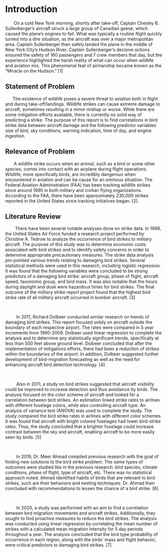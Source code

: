 # Introduction 

|        On a cold New York morning, shortly after take-off, Captain Chesley B. Sullenberger’s aircraft struck a large group of Canadian geese, which caused the plane’s engines to fail. What was typically a routine flight quickly turned into a dire situation, as the aircraft was over a major metropolitan area. Captain Sullenberger then safely landed the plane in the middle of New York City's Hudson River. Captain Sullenberger’s decisive actions ensured the safety of 160 passengers and 7 crew members that day, but the experience highlighted the harsh reality of what can occur when wildlife and aviation mix. This phenomenal feat of airmanship became known as the "Miracle on the Hudson." [1] 


## Statement of Problem 

|       The existence of wildlife poses a severe threat to aviation both in flight and during take-off/landings. Wildlife strikes can cause extreme damage to aircraft, sometimes resulting in a minor mishap or worse. While there are some mitigation efforts available, there is currently no solid way of predicting a strike. The purpose of this report is to find correlations in bird strike data between aircraft damage and the following predictor variables: size of bird, sky conditions, warning indication, time of day, and engine ingestion.


## Relevance of Problem 

|        A wildlife strike occurs when an animal, such as a bird or some other species, comes into contact with an airplane during flight operations. Wildlife, more specifically birds, are incredibly dangerous when encountered in aviation and can be cause for an ominous situation. The Federal Aviation Administration (FAA) has been tracking wildlife strikes since around 1990 in both military and civilian flying organizations. According to the FAA, there have been approximately 230,000 strikes reported in the United States since tracking initiatives began. [2]


## Literature Review 

|         There have been several notable analyses done on strike data. In 1998, the United States Air Force funded a research project performed by Christine A. Tedrow to analyze the occurrence of bird strikes to military aircraft. The purpose of this study was to determine economic costs associated with bird strikes and to identify safety concerns in order to determine appropriate precautionary measures. The strike data analysis pin-pointed various trends relating to damaging bird strikes. Several statistical methods were used in this research, including logistic regression. It was found that the following variables were concluded to be strong predictors of a damaging bird strike: aircraft group, phase of flight, aircraft speed, taxonomic group, and bird mass. It was also notable that the hours during daylight and dusk were hazardous times for bird strikes. The final outcome of the military strike report project found that the highest bird strike rate of all military aircraft occurred in bomber aircraft. [3]


<br>

|          In 2011, Richard Dolbeer conducted similar research on trends of damaging bird strikes. This report focused solely on aircraft outside the boundary of each respective airport. The rates were compared in 5 year increments from 1990-2009. Dolbeer used linear regression to complete the analysis and to determine any statistically significant trends, specifically at less than 500 feet above ground level. Dolbeer concluded that after the implementation of mitigations efforts, there had been a reduction of strikes within the boundaries of the airport. In addition, Dolbeer suggested further development of bird-migration forecasting as well as the need for enhancing aircraft bird detection technology. [4]


<br>

|          Also in 2011, a study on bird strikes suggested that aircraft visibility could be improved to increase detection and thus avoidance by birds. The analysis focused on the color scheme of aircraft and looked for a correlation between bird strikes. An estimation linked strike rates to airlines with different fuselage colors, while also controlling aircraft type. An analysis of variance test (ANOVA) was used to complete the study. The study compared the bird strike rates in airlines with different color schemes. It was found that aircraft with bright colored fuselages had lower bird-strike rates. Thus, the study concluded that a brighter fuselage could increase contrast between the sky and aircraft, enabling aircraft to be more easily seen by birds. [5]

<br>

|          In 2019, Dr. Meer Ahmad compiled previous research with the goal of finding new solutions to the bird strike problem. The same types of outcomes were studied like in the previous research: bird species, climate conditions, phase of flight, type of aircraft, etc. There was no statistical approach noted. Ahmad identified habits of birds that are relevant to bird strikes, such are their behaviors and nesting techniques. Dr. Ahmad then concluded with recommendations to lessen the chance of a bird strike. [6]

<br>

|          In 2020, a study was performed with an aim to find a correlation between bird migration movements and aircraft strikes. Additionally, they sought to find proactive measures to reduce the bird strikes. The analysis was conducted using linear regression by correlating the mean number of strikes with a calculated mean migration intensity for 5 day periods throughout a year. The analysis concluded that the bird type probability of occurrence in each region, along with the birds' mass and flight behavior, were critical predictors to damaging bird strikes. [7]

